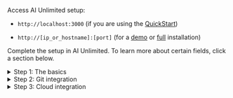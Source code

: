 
Access AI Unlimited setup:

- `http://localhost:3000` (if you are using the [QuickStart](/docs/install-ai-unlimited/quickstart/index.md))

- `http://[ip_or_hostname]:[port]` (for a [demo](/docs/install-ai-unlimited/demo/index.md) or [full](/docs/install-ai-unlimited/production/index.md) installation)

Complete the setup in AI Unlimited. To learn more about certain fields, click a section below. 

<details>

<summary>Step 1: The basics</summary>

**TLS**

Use [Transport Layer Security (TLS)](/docs/glossary.md#glo-tls) to secure connections to the AI Unlimited service and safeguard your data in transit.


**Certificates**

If you have a certificate issued by a trusted Certificate Authority (CA), you can provide it and its key. You'll be responsible for managing the certificate lifecycle, including renewal and validation. If you have specific requirements or need more control over your certificates, bringing your own is a good option.

Or use a Teradata system-generated certificate. It automatically renews before it expires.

</details>


<details>

<summary>Step 2: Git integration</summary>

**OAuth app**

An OAuth app allows a user to grant access to their account on one website or service to their account on another, without sharing their password. 

AI Unlimited uses the OAuth app you, or someone at your organization, created to authorize access to your GitHub or GitLab account. This allows AI Unlimited to store user and project information there. 

Selecting **Authenticate** establishes the access and returns you to AI Unlimited to complete the setup.

[Create a Git OAuth app](/docs/install-ai-unlimited/quickstart/create-github-oauth-app) (QuickStart)\
[Create a Git OAuth app](/docs/install-ai-unlimited/demo) (Demo installation)\
[Create a Git OAuth app](/docs/install-ai-unlimited/production) (Production installation)

</details>


<details>

<summary>Step 3: Cloud integration</summary>

<Tabs>
<TabItem value="aws1" label="AWS">


**Network type**

Public or Private refers to how AI Unlimited should communicate with the engine. The engine might have a public IP address, a private IP address, or both. Indicate the type of IP address to which AI Unlimited should connect. ***Is it determined by a cloud parm? Tell them where/when they chose it and where to see it? Potentially different for AWS vs. Azure.***


**IAM role**

If AI Unlimited creates the [IAM role](https://docs.aws.amazon.com/IAM/latest/UserGuide/id_roles_create.html), it creates it for the AWS [cluster](/docs/glossary.md#glo-cluster) that deploys the engine&mdash;each time you deploy the engine. If your organization creates the role, it must be broad enough to include all the clusters that might deploy the engine.


</TabItem>
<TabItem value="azure" label="Azure">


**Network type**

Public or Private refers to how AI Unlimited should communicate with the engine. The engine might have a public IP address, a private IP address, or both. Indicate the type of IP address to which AI Unlimited should connect. ***Is it determined by a cloud parm? Tell them where/when they chose it and where to see it? Potentially different for AWS vs. Azure.***

</TabItem>
</Tabs>

</details>




